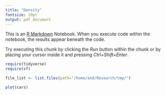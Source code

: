 ```yaml
---
title: "Density"
fontsize: 10pt
output: pdf_document
---
```


This is an [R Markdown](http://rmarkdown.rstudio.com) Notebook. When you execute code within the notebook, the results appear beneath the code. 

Try executing this chunk by clicking the *Run* button within the chunk or by placing your cursor inside it and pressing *Ctrl+Shift+Enter*. 

```r
require(tidyverse)
require(sf)
```


```r
file_list <- list.files(path="/home/and/Research/tmp/")

plot(cars)
```
